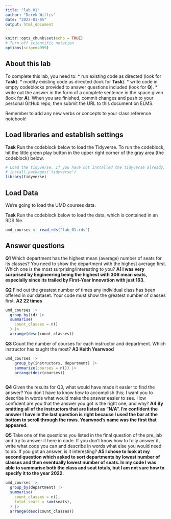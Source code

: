 ```yaml
---
title: "lab_01"
author: "Derek Willis"
date: "2023-01-05"
output: html_document
---
```


```r
knitr::opts_chunk$set(echo = TRUE)
# Turn off scientific notation
options(scipen=999)
```

## About this lab

To complete this lab, you need to: \* run existing code as directed (look for **Task**). \* modify existing code as directed (look for **Task**). \* write code in empty codeblocks provided to answer questions included (look for **Q**). \* write out the answer in the form of a complete sentence in the space given (look for **A**). When you are finished, commit changes and push to your personal GitHub repo, then submit the URL to this document on ELMS.

Remember to add any new verbs or concepts to your class reference notebook!

## Load libraries and establish settings

**Task** Run the codeblock below to load the Tidyverse. To run the codeblock, hit the little green play button in the upper right corner of the gray area (the codeblock) below.

```r
# Load the tidyverse. If you have not installed the tidyverse already, remove the # from the next line and run it first.  
# install.packages('tidyverse')
library(tidyverse)
```

## Load Data

We're going to load the UMD courses data.

**Task** Run the codeblock below to load the data, which is contained in an RDS file.

```r
umd_courses <- read_rds("lab_01.rds")
```

## Answer questions

**Q1** Which department has the highest mean (average) number of seats for its classes? You need to show the department with the highest average first. Which one is the most surprising/interesting to you? **A1 I was very surprised by Engineering being the highest with 306 mean seats, especially since its trailed by First-Year Innovation with just 163.**

**Q2** Find out the greatest number of times any individual class has been offered in our dataset. Your code must show the greatest number of classes first. **A2 22 times**

```r
umd_courses |>
  group_by(id) |>
  summarise(
    count_classes = n()
  ) |>
  arrange(desc(count_classes))
```

**Q3** Count the number of courses for each instructor and department. Which instructor has taught the most? **A3 Keith Yearwood**

```r
umd_courses |>
	group_by(instructors, department) |>
	summarize(courses = n()) |>
	arrange(desc(courses))
  
```

**Q4** Given the results for Q3, what would have made it easier to find the answer? You don't have to know *how* to accomplish this; I want you to describe in words what would make the answer easier to see. How confident are you that the answer you got is the right one, and why? **A4 By omitting all of the instructors that are listed as "N/A". I'm confident the answer I have in the last question is right because I used the bar at the bottom to scroll through the rows. Yearwood's name was the first that appeared.**

**Q5** Take one of the questions you listed in the final question of the pre_lab and try to answer it here in code. If you don't know how to fully answer it, write what code you can and describe in words what else you would need to do. If you got an answer, is it interesting? **A5 I chose to look at my second question which asked to sort departments by lowest number of classes and then eventually lowest number of seats. In my code I was able to summarise both the class and seat totals, but I am not sure how to specify it to the year 2022.**

```r
umd_courses |>
  group_by(department) |>
  summarise(
    count_classes = n(),
    total_seats = sum(seats),
  ) |>
  arrange(desc(count_classes))
```
